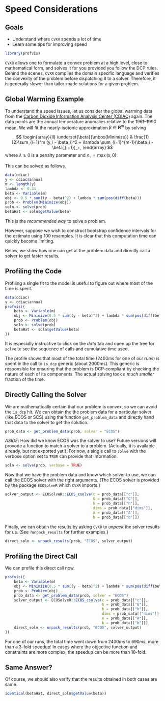 # Speed Considerations

## Goals

- Understand where `CVXR` spends a lot of time
- Learn some tips for improving speed

```r
library(profvis)
```

`CVXR` allows one to formulate a convex problem at a high level,
close to mathematical form, and solves it for you provided you
follow the DCP rules. Behind the scenes, `CVXR` compiles the domain
specific language and verifies the convexity of the problem before
dispatching it to a solver. Therefore, it is generally slower than
tailor-made solutions for a given problem.

## Global Warming Example

To understand the speed issues, let us consider the global warming
data from the [Carbon Dioxide Information Analysis Center
(CDIAC)](http://cdiac.ess-dive.lbl.gov/ftp/trends/temp/jonescru/)
again. The data points are the annual temperature anomalies relative
to the 1961--1990 mean. We will fit the nearly-isotonic approximation
$\beta \in {\mathbf R}^m$ by solving

$$
\begin{array}{ll}
\underset{\beta}{\mbox{Minimize}} & \frac{1}{2}\sum_{i=1}^m (y_i - \beta_i)^2 + \lambda \sum_{i=1}^{m-1}(\beta_i - \beta_{i+1})_+,
\end{array}
$$
where $\lambda \geq 0$ is a penalty parameter and $x_+ =\max(x,0)$. 

This can be solved as follows.

```r
data(cdiac)
y <- cdiac$annual
m <- length(y)
lambda <- 0.44
beta <- Variable(m)
obj <- 0.5 * sum((y - beta)^2) + lambda * sum(pos(diff(beta)))
prob <- Problem(Minimize(obj))
soln <- solve(prob)
betaHat <- soln$getValue(beta)
```

This is the _recommended way_ to solve a problem. 

However, suppose we wish to construct bootstrap confidence intervals
for the estimate using 100 resamples. It is clear that this
computation time can quickly become limiting. 

Below, we show how one can get at the problem data and directly call a
solver to get faster results.

## Profiling the Code 

Profiling a single fit to the model is useful to figure out where most
of the time is spent.

```r
data(cdiac)
y <- cdiac$annual
profvis({
    beta <- Variable(m)
    obj <- Minimize(0.5 * sum((y - beta)^2) + lambda * sum(pos(diff(beta))))
    prob <- Problem(obj)
    soln <- solve(prob)
    betaHat <- soln$getValue(beta)
})
```

It is especially instructive to click on the _data_ tab and open up
the tree for `solve` to see the sequence of calls and cumulative time
used. 

The profile shows that most of the total time (2400ms for one of our
runs) is spent in the call to `is_dcp` generic (about
2000ms). This generic is responsible for ensuring that the problem
is DCP-compliant by checking the nature of each of its components. 
The actual solving took a _much smaller_ fraction of the time.

## Directly Calling the Solver

We are mathematically certain that our problem is convex, so we can
avoid the `is_dcp` hit. We can obtain the the problem data for a
particular solver (like ECOS or SCS) using the function
`get_problem_data` and directly hand that data to the solver to get
the solution.

```r
prob_data <- get_problem_data(prob, solver = "ECOS")
```

_ASIDE_: How did we know ECOS was the solver to use? Future versions
will provode a function to match a solver to a problem. (Actually, it
is available already, but not exported yet!). For now, a single call
to `solve` with the verbose option set to `TRUE` can provide that
information. 

```r
soln <- solve(prob, verbose = TRUE)
```
Now that we have the problem data and know which solver to use, we can
call the ECOS solver with the right arguments. (The ECOS solver is
provided by the package `ECOSolveR` which `CVXR` imports.)

```r
solver_output <- ECOSolveR::ECOS_csolve(c = prob_data[["c"]],
                                        G = prob_data[["G"]],
                                        h = prob_data[["h"]],
                                        dims = prob_data[["dims"]],
                                        A = prob_data[["A"]],
                                        b = prob_data[["b"]])
```

Finally, we can obtain the results by asking `CVXR` to _unpack_ the
solver results for us. (See `?unpack_results` for further examples.)

```r
direct_soln <- unpack_results(prob, "ECOS", solver_output)
```

## Profiling the Direct Call

We can profile this direct call now.

```r
profvis({
    beta <- Variable(m)
    obj <- Minimize(0.5 * sum((y - beta)^2) + lambda * sum(pos(diff(beta))))
    prob <- Problem(obj)
    prob_data <- get_problem_data(prob, solver = "ECOS")
    solver_output <- ECOSolveR::ECOS_csolve(c = prob_data[["c"]],
                                            G = prob_data[["G"]],
                                            h = prob_data[["h"]],
                                            dims = prob_data[["dims"]],
                                            A = prob_data[["A"]],
                                            b = prob_data[["b"]])
    direct_soln <- unpack_results(prob, "ECOS", solver_output)
})
```

For one of our runs, the total time went down from $2400ms$ to
$690ms$, more than a 3-fold speedup! In cases where the objective
function and constraints are more complex, the speedup can be more
than 10-fold. 

## Same Answer?

Of course, we should also verify that the results obtained in both
cases are same.

```r
identical(betaHat, direct_soln$getValue(beta))
```

